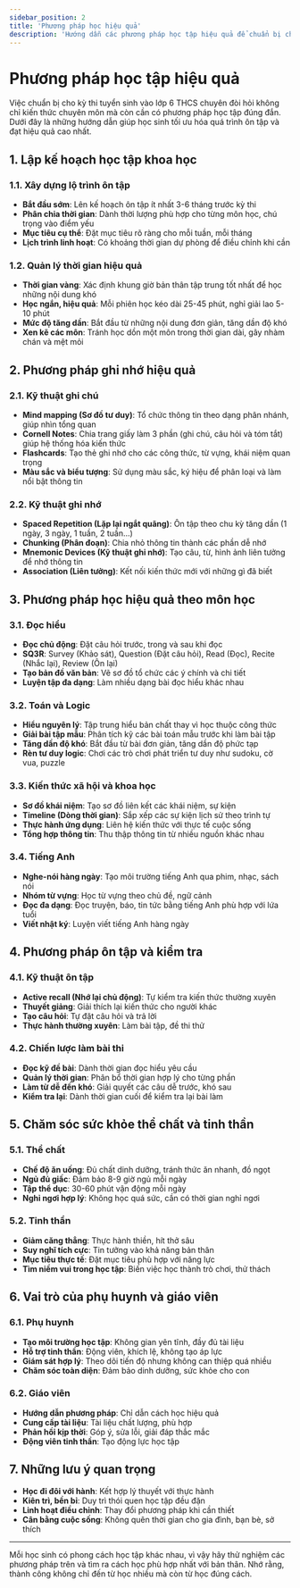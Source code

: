```yaml
---
sidebar_position: 2
title: 'Phương pháp học hiệu quả'
description: 'Hướng dẫn các phương pháp học tập hiệu quả để chuẩn bị cho kỳ thi tuyển sinh lớp 6 THCS chuyên.'
---
```


# Phương pháp học tập hiệu quả

Việc chuẩn bị cho kỳ thi tuyển sinh vào lớp 6 THCS chuyên đòi hỏi không chỉ kiến thức chuyên môn mà còn cần có phương pháp học tập đúng đắn. Dưới đây là những hướng dẫn giúp học sinh tối ưu hóa quá trình ôn tập và đạt hiệu quả cao nhất.

## 1. Lập kế hoạch học tập khoa học

### 1.1. Xây dựng lộ trình ôn tập

- **Bắt đầu sớm**: Lên kế hoạch ôn tập ít nhất 3-6 tháng trước kỳ thi
- **Phân chia thời gian**: Dành thời lượng phù hợp cho từng môn học, chú trọng vào điểm yếu
- **Mục tiêu cụ thể**: Đặt mục tiêu rõ ràng cho mỗi tuần, mỗi tháng
- **Lịch trình linh hoạt**: Có khoảng thời gian dự phòng để điều chỉnh khi cần

### 1.2. Quản lý thời gian hiệu quả

- **Thời gian vàng**: Xác định khung giờ bản thân tập trung tốt nhất để học những nội dung khó
- **Học ngắn, hiệu quả**: Mỗi phiên học kéo dài 25-45 phút, nghỉ giải lao 5-10 phút
- **Mức độ tăng dần**: Bắt đầu từ những nội dung đơn giản, tăng dần độ khó
- **Xen kẽ các môn**: Tránh học dồn một môn trong thời gian dài, gây nhàm chán và mệt mỏi

## 2. Phương pháp ghi nhớ hiệu quả

### 2.1. Kỹ thuật ghi chú

- **Mind mapping (Sơ đồ tư duy)**: Tổ chức thông tin theo dạng phân nhánh, giúp nhìn tổng quan
- **Cornell Notes**: Chia trang giấy làm 3 phần (ghi chú, câu hỏi và tóm tắt) giúp hệ thống hóa kiến thức
- **Flashcards**: Tạo thẻ ghi nhớ cho các công thức, từ vựng, khái niệm quan trọng
- **Màu sắc và biểu tượng**: Sử dụng màu sắc, ký hiệu để phân loại và làm nổi bật thông tin

### 2.2. Kỹ thuật ghi nhớ

- **Spaced Repetition (Lặp lại ngắt quãng)**: Ôn tập theo chu kỳ tăng dần (1 ngày, 3 ngày, 1 tuần, 2 tuần...)
- **Chunking (Phân đoạn)**: Chia nhỏ thông tin thành các phần dễ nhớ
- **Mnemonic Devices (Kỹ thuật ghi nhớ)**: Tạo câu, từ, hình ảnh liên tưởng để nhớ thông tin
- **Association (Liên tưởng)**: Kết nối kiến thức mới với những gì đã biết

## 3. Phương pháp học hiệu quả theo môn học

### 3.1. Đọc hiểu

- **Đọc chủ động**: Đặt câu hỏi trước, trong và sau khi đọc
- **SQ3R**: Survey (Khảo sát), Question (Đặt câu hỏi), Read (Đọc), Recite (Nhắc lại), Review (Ôn lại)
- **Tạo bản đồ văn bản**: Vẽ sơ đồ tổ chức các ý chính và chi tiết
- **Luyện tập đa dạng**: Làm nhiều dạng bài đọc hiểu khác nhau

### 3.2. Toán và Logic

- **Hiểu nguyên lý**: Tập trung hiểu bản chất thay vì học thuộc công thức
- **Giải bài tập mẫu**: Phân tích kỹ các bài toán mẫu trước khi làm bài tập
- **Tăng dần độ khó**: Bắt đầu từ bài đơn giản, tăng dần độ phức tạp
- **Rèn tư duy logic**: Chơi các trò chơi phát triển tư duy như sudoku, cờ vua, puzzle

### 3.3. Kiến thức xã hội và khoa học

- **Sơ đồ khái niệm**: Tạo sơ đồ liên kết các khái niệm, sự kiện
- **Timeline (Dòng thời gian)**: Sắp xếp các sự kiện lịch sử theo trình tự
- **Thực hành ứng dụng**: Liên hệ kiến thức với thực tế cuộc sống
- **Tổng hợp thông tin**: Thu thập thông tin từ nhiều nguồn khác nhau

### 3.4. Tiếng Anh

- **Nghe-nói hàng ngày**: Tạo môi trường tiếng Anh qua phim, nhạc, sách nói
- **Nhóm từ vựng**: Học từ vựng theo chủ đề, ngữ cảnh
- **Đọc đa dạng**: Đọc truyện, báo, tin tức bằng tiếng Anh phù hợp với lứa tuổi
- **Viết nhật ký**: Luyện viết tiếng Anh hàng ngày

## 4. Phương pháp ôn tập và kiểm tra

### 4.1. Kỹ thuật ôn tập

- **Active recall (Nhớ lại chủ động)**: Tự kiểm tra kiến thức thường xuyên
- **Thuyết giảng**: Giải thích lại kiến thức cho người khác
- **Tạo câu hỏi**: Tự đặt câu hỏi và trả lời
- **Thực hành thường xuyên**: Làm bài tập, đề thi thử

### 4.2. Chiến lược làm bài thi

- **Đọc kỹ đề bài**: Dành thời gian đọc hiểu yêu cầu
- **Quản lý thời gian**: Phân bổ thời gian hợp lý cho từng phần
- **Làm từ dễ đến khó**: Giải quyết các câu dễ trước, khó sau
- **Kiểm tra lại**: Dành thời gian cuối để kiểm tra lại bài làm

## 5. Chăm sóc sức khỏe thể chất và tinh thần

### 5.1. Thể chất

- **Chế độ ăn uống**: Đủ chất dinh dưỡng, tránh thức ăn nhanh, đồ ngọt
- **Ngủ đủ giấc**: Đảm bảo 8-9 giờ ngủ mỗi ngày
- **Tập thể dục**: 30-60 phút vận động mỗi ngày
- **Nghỉ ngơi hợp lý**: Không học quá sức, cần có thời gian nghỉ ngơi

### 5.2. Tinh thần

- **Giảm căng thẳng**: Thực hành thiền, hít thở sâu
- **Suy nghĩ tích cực**: Tin tưởng vào khả năng bản thân
- **Mục tiêu thực tế**: Đặt mục tiêu phù hợp với năng lực
- **Tìm niềm vui trong học tập**: Biến việc học thành trò chơi, thử thách

## 6. Vai trò của phụ huynh và giáo viên

### 6.1. Phụ huynh

- **Tạo môi trường học tập**: Không gian yên tĩnh, đầy đủ tài liệu
- **Hỗ trợ tinh thần**: Động viên, khích lệ, không tạo áp lực
- **Giám sát hợp lý**: Theo dõi tiến độ nhưng không can thiệp quá nhiều
- **Chăm sóc toàn diện**: Đảm bảo dinh dưỡng, sức khỏe cho con

### 6.2. Giáo viên

- **Hướng dẫn phương pháp**: Chỉ dẫn cách học hiệu quả
- **Cung cấp tài liệu**: Tài liệu chất lượng, phù hợp
- **Phản hồi kịp thời**: Góp ý, sửa lỗi, giải đáp thắc mắc
- **Động viên tinh thần**: Tạo động lực học tập

## 7. Những lưu ý quan trọng

- **Học đi đôi với hành**: Kết hợp lý thuyết với thực hành
- **Kiên trì, bền bỉ**: Duy trì thói quen học tập đều đặn
- **Linh hoạt điều chỉnh**: Thay đổi phương pháp khi cần thiết
- **Cân bằng cuộc sống**: Không quên thời gian cho gia đình, bạn bè, sở thích

---

Mỗi học sinh có phong cách học tập khác nhau, vì vậy hãy thử nghiệm các phương pháp trên và tìm ra cách học phù hợp nhất với bản thân. Nhớ rằng, thành công không chỉ đến từ học nhiều mà còn từ học đúng cách.